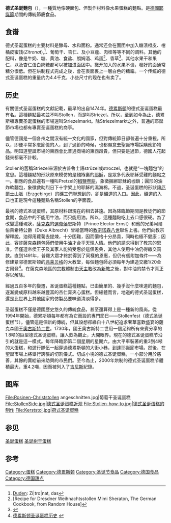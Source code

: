 {{refimprove|time=2017-12-27T18:00:25+00:00}}
{{Infobox prepared food
| name             = 德式圣诞麵包
| image            = Stollen-Dresdner Christstollen.jpg
| image_size       = 250px
| caption          = 聖誕節的''德式麵包蛋糕''
| alternate_name   = 史多倫聖誕麵包
| country          = [[德國|德國]]
| region           = [[薩克森自由邦|薩克森]] 
| creator          = 
| course           = 
| type             = [[水果蛋糕|水果麵包]]
| served           = 
| main_ingredient  = [[蜜餞|蜜餞]] 或 [[果乾|果乾]]、堅果, [[香辛料|香辛料]] ([[小豆蔻|小豆蔻]] 和 [[桂皮|肉桂]]);糖、[[糖粉|糖粉]] 或 [[糖霜|糖霜]]
| variations       = 
| calories         = 
| other            = 
}}

'''德式圣诞麵包'''（{{lang-de|Christstollen}}），一種質地像硬面包、但製作材料像水果蛋糕的麵點。是[[德國|德國]][[聖誕|耶誕節]]期間的傳統節慶食品。

==食谱==
德式圣诞蛋糕的主要材料是酵母、水和面粉。通常还会在面团中加入糖渍橙皮、柑橘皮蜜饯(''Zitronat''),<ref>[[Duden|Duden]]: Zi|tro|nat,  das</ref>、葡萄干、杏仁、及小豆蔻、肉桂等等不同的调料。其他的配料，像是牛奶、糖、黄油、食盐、朗姆酒、鸡蛋<ref>[Recipe for Dresdner Weihnachtsstollen Mimi Sheraton, The German Cookbook, from Random House]</ref>、香草<ref>{{Cite web |url=http://german.about.com/library/blrezepte02b.htm |title=Dresden Christmas Bread |accessdate=2010-04-05 |archive-date=2012-01-04 |archive-url=https://web.archive.org/web/20120104202802/http://german.about.com/library/blrezepte02b.htm |dead-url=no }}</ref>、其他水果干和果仁，以及杏仁蛋白奶糖都可以被加进面团中。撇开加入的水果不谈，發好的面通常糖分很低。但在烘制程式完成之後，會在表面裹上一層白色的糖霜。一个传统的德式圣诞蛋糕的重量约为4.4千克，小些尺寸的现在也有卖了。

==历史==
有關德式圣诞蛋糕的文獻記載，最早的出自1474年。[[德累斯頓|德累斯頓]]的德式圣诞蛋糕最有名。這種麵點最初並不叫Stollen，而是叫Striezel。所以，至到如今為止，德累斯頓專賣圣诞蛋糕的市場還叫Striezelmarkt。除Striezelmarkt之外，普通的耶誕節市場也都有專賣圣诞蛋糕的商亭。

儘管德國是一個各州之間沒有統一文化的國家，但對傳統節日卻普遍十分重視。所以，即便平常多麼節儉的人，到了過節的時候，也都願意去聖誕市場採購應節物品。明知道聖誕市場的東西會比普通商場的東西昂貴，但只要是過節，德國人花起錢來都毫不計較。

Stollen的舊稱Striezel來源於古普魯士語strüzel或stroczel，也就是“一塊麵包”的意思。這種麵點的形狀原來模仿的是繈褓裏的[[耶穌|耶穌]]，是眾多代表耶穌受難的麵點之一。相應的食品還有一種叫Pretzel的[[椒鹽卷餅|椒鹽卷餅]]，象徵捆綁耶穌的枷鎖；圓形的油炸軟麵包，象徵救助烈日下十字架上的耶穌的濕海棉。不過，圣诞蛋糕的形狀讓[[厄爾士山脈|厄爾士山脈]]（Erzgebirge）的礦工們聯想到的，卻是礦道的入口。因此，礦道的入口也正是現今這種麵點名稱Stollen的字面義。

最初的德式圣诞蛋糕，其原材料跟現在的相去甚遠。因為降臨節期間是教徒們的節食期，食品中的不能用牛油，而只能用油。所以，這種麵點吃上去口感很硬。為了改變這種現狀，[[薩克森|薩克森]]的[[選帝侯|選帝侯]]恩斯特（Prince Elector Ernst）和他的兄弟阿爾伯萊希特公爵（Duke Albrecht）曾給當時的[[教宗|教宗]][[诺森八世|诺森八世]]聯名上書。他們向教宗解釋說，油得用蘿蔔去提煉，十分困難，因而價格十分昂貴，同時也極不健康；因此，容許薩克森麵包師們使用牛油才合乎天理人情。他們的請求得到了教宗的恩准。但僅選帝侯王子及其家人能夠受惠於這個恩典，其他人使用牛油仍得繳交罰款。直到1491年，普羅大眾才終於得到了同樣的恩惠，但仍有個附加條件——為修建紧邻德累斯顿的[[弗莱贝格_(萨克森)|弗莱贝格]]的大教堂，每個麵包師必須每年为建造交繳1/20金古爾登<ref>[http://www.stollen-online.de/dresdnerstollen/geschichte-ger.htm 德累斯顿圣诞蛋糕历史] {{Wayback|url=http://www.stollen-online.de/dresdnerstollen/geschichte-ger.htm |date=20200808180226 }}{{de}}</ref>。在薩克森地區的[[宗教|宗教]]體制由[[天主教|天主教]]改為[[新教|新教]]之後，對牛油的禁令才真正得以解除。

經過五百多年的變遷，圣诞蛋糕這種麵點，已由簡單的、幾乎沒什麼味道的麵包，逐漸變成原料越來越豐富的杏仁膏夾心蛋糕。但總體而言，地道的德式圣诞蛋糕，還是比世界上其他國家的仿製品要味道清淡得多。

圣诞蛋糕不僅是德國歷史悠久的傳統食品，甚至還算得上是一種新的風尚。從1994年開始，德累斯頓每年都有為它而設的專門節日——Stollenfest（德式圣诞蛋糕节）。儘管這是個新的傳統，但其設想卻緣自十八世紀追求奢華喜歡盛宴的薩克森國王[[奧古斯特二世|奧古斯特二世]]。1730年，國王奧古斯特二世用一個足夠所有來賓分享的1.8噸的巨型德式圣诞蛋糕，讓人歎為觀止，大開眼界。現在的德式圣诞蛋糕节沿引的就是這一模式。每年降臨節第二個星期的星期六，由大平車裝著的重3到4噸的大蛋糕，和遊行隊伍一起穿過德累斯頓的大街小巷，到達耶誕節市場。然後，在聖誕市場上將舉行誇張的切割儀式。切成小塊的德式圣诞蛋糕，一小部分用於慈善，其餘的賣給前來助興的市民們。至今為止，2000年烘制的德式圣诞蛋糕节體積最大，重4.2噸，因而被列入了[[吉尼斯|吉尼斯]]紀錄。

==图库==
<gallery>
File:Rosinen-Christstollen angeschnitten.jpg|葡萄干圣诞蛋糕
File:StollenSide.jpg|德式圣诞蛋糕近观
File:Stollen-how-to.jpg|德式圣诞蛋糕的制作
File:Kerststol.jpg|荷式圣诞蛋糕
</gallery>

==参见==
[[圣诞蛋糕|圣诞蛋糕]]
[[圣诞树干蛋糕|圣诞树干蛋糕]]
==参考==
{{reflist}}

{{聖誕節}}
{{蛋糕}}

[[Category:蛋糕|Category:蛋糕]]
[[Category:德累斯顿|Category:德累斯顿]]
[[Category:圣诞节食品|Category:圣诞节食品]]
[[Category:德国食品|Category:德国食品]]
[[Category:德国甜点|Category:德国甜点]]